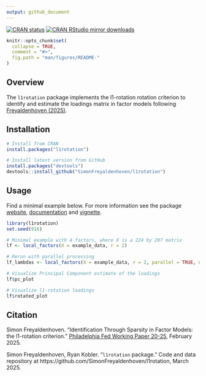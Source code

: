 ```yaml
---
output: github_document
---
```


<!-- badges: start -->
[![CRAN status](https://www.r-pkg.org/badges/version/l1rotation)](https://CRAN.R-project.org/package=l1rotation)
[![CRAN RStudio mirror downloads](https://cranlogs.r-pkg.org/badges/grand-total/l1rotation)](https://r-pkg.org/pkg/l1rotation)
<!-- badges: end -->


```r
knitr::opts_chunk$set(
  collapse = TRUE,
  comment = "#>",
  fig.path = "man/figures/README-"
)
```


## Overview

The `l1rotation` package implements the l1-rotation rotation criterion to identify and estimate the loadings matrix in factor models following [Freyaldenhoven (2025)](https://doi.org/10.21799/frbp.wp.2020.25).

## Installation

```r
# Install from CRAN
install.packages("l1rotation")

# Install latest version from GitHub
install.packages("devtools")
devtools::install_github("SimonFreyaldenhoven/l1rotation")
```

## Usage

Find a minimal example below. 
For more information see the package [website](https://kobleary.github.io/l1rotation/), [documentation](https://cran.r-project.org/package=l1rotation/l1rotation.pdf) and [vignette](https://cran.r-project.org/package=l1rotation/vignettes/documentation.html).

```r

library(l1rotation)
set.seed(916) 

# Minimal example with 4 factors, where X is a 224 by 207 matrix
lf <- local_factors(X = example_data, r = 2)

# Rerun with parallel processing
lf_lambdas <- local_factors(X = example_data, r = 2, parallel = TRUE, n_cores = 10)

# Visualize Principal Component estimate of the loadings
lf$pc_plot

# Visualize l1-rotation loadings
lf$rotated_plot
```

## Citation

Simon Freyaldenhoven. "Identification Through Sparsity in Factor Models: the l1-rotation criterion." [Philadelphia Fed Working Paper 20-25](https://doi.org/10.21799/frbp.wp.2020.25),
February 2025.

Simon Freyaldenhoven, Ryan Kobler. "`l1rotation` package." Code and data repository at https://github.com/SimonFreyaldenhoven/l1rotation, March 2025.
